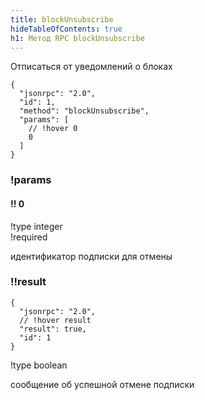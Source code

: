 ```yaml
---
title: blockUnsubscribe
hideTableOfContents: true
h1: Метод RPC blockUnsubscribe
---
```


Отписаться от уведомлений о блоках

<APIMethod>

```jsonc !!request
{
  "jsonrpc": "2.0",
  "id": 1,
  "method": "blockUnsubscribe",
  "params": [
    // !hover 0
    0
  ]
}
```

### !params

#### !! 0

!type integer  
!required

идентификатор подписки для отмены

### !!result

```jsonc !response
{
  "jsonrpc": "2.0",
  // !hover result
  "result": true,
  "id": 1
}
```

!type boolean

сообщение об успешной отмене подписки

</APIMethod>
